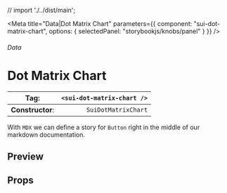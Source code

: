 
// import './../dist/main';

<Meta
	title="Data|Dot Matrix Chart"
	parameters={{
		component: "sui-dot-matrix-chart",
		options: { selectedPanel: "storybookjs/knobs/panel" }
	}}
/>

###### Data

# Dot Matrix Chart

| **Tag**:         | `<sui-dot-matrix-chart />` |
| ---------------- | -------------------------: |
| **Constructor**: |        `SuiDotMatrixChart` |

With `MDX` we can define a story for `Button` right in the middle of our
markdown documentation.

## Preview

## Props
